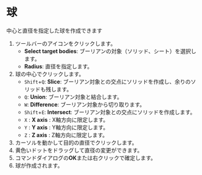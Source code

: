 
# 球

中心と直径を指定した球を作成できます

<KinouGaiyou shortcut='' command='Sphere' button='ツールバー' />

1. ツールバーのアイコンをクリックします。
   - **Select target bodies**: ブーリアンの対象（ソリッド、シート）を選択します。
   - **Radius**: 直径を指定します。
2. 球の中心でクリックします。
   - `Shift`+`Q`: **Slice**: ブーリアン対象との交点にソリッドを作成し、余りのソリッドも残します。
   - `Q`: **Union**: ブーリアン対象と結合します。
   - `W`: **Difference**: ブーリアン対象から切り取ります。
   - `Shift`+`E`: **Intersect**: ブーリアン対象との交点にソリッドを作成します。
   - `X` : **X axis** : X軸方向に限定します。
   - `Y` : **Y axis** : Y軸方向に限定します。
   - `Z` : **Z axis** : Z軸方向に限定します。
3. カーソルを動かして目的の直径でクリックします。
4. 黄色いドットをドラッグして直径の変更ができます。
5. コマンドダイアログの**OK**または右クリックで確定します。
6. 球が作成されます。
